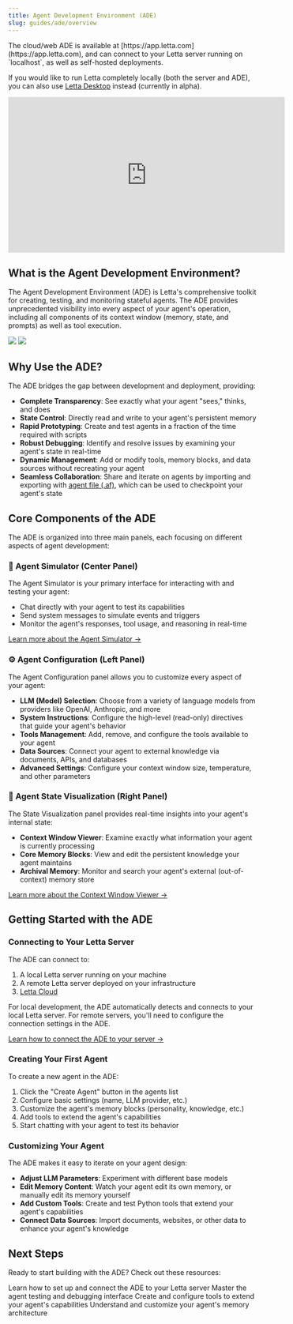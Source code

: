 ```yaml
---
title: Agent Development Environment (ADE)
slug: guides/ade/overview
---
```


<Info>
The cloud/web ADE is available at [https://app.letta.com](https://app.letta.com), and can connect to your Letta server running on `localhost`, as well as self-hosted deployments.

If you would like to run Letta completely locally (both the server and ADE), you can also use [Letta Desktop](/guides/desktop/install) instead (currently in alpha).
</Info>

<Frame>
<iframe width="560" height="315" src="https://www.youtube.com/embed/OzSCFR0Lp5s?si=pyJMo7eKBcW2zaan" title="YouTube video player" frameborder="0" allow="accelerometer; autoplay; clipboard-write; encrypted-media; gyroscope; picture-in-picture; web-share" referrerpolicy="strict-origin-when-cross-origin" allowfullscreen></iframe>
</Frame>

## What is the Agent Development Environment?

The Agent Development Environment (ADE) is Letta's comprehensive toolkit for creating, testing, and monitoring stateful agents. The ADE provides unprecedented visibility into every aspect of your agent's operation, including all components of its context window (memory, state, and prompts) as well as tool execution.

<img className="block w-300 dark:hidden" src="https://raw.githubusercontent.com/letta-ai/letta/refs/heads/main/assets/example_ade_screenshot_light.png" />
<img className="hidden w-300 dark:block" src="https://raw.githubusercontent.com/letta-ai/letta/refs/heads/main/assets/example_ade_screenshot.png" />

## Why Use the ADE?

The ADE bridges the gap between development and deployment, providing:

- **Complete Transparency**: See exactly what your agent "sees," thinks, and does
- **State Control**: Directly read and write to your agent's persistent memory
- **Rapid Prototyping**: Create and test agents in a fraction of the time required with scripts
- **Robust Debugging**: Identify and resolve issues by examining your agent's state in real-time
- **Dynamic Management**: Add or modify tools, memory blocks, and data sources without recreating your agent
- **Seamless Collaboration**: Share and iterate on agents by importing and exporting with [agent file (.af)](/guides/agents/agent-file), which can be used to checkpoint your agent's state

## Core Components of the ADE

The ADE is organized into three main panels, each focusing on different aspects of agent development:

### 👾 Agent Simulator (Center Panel)

The Agent Simulator is your primary interface for interacting with and testing your agent:

- Chat directly with your agent to test its capabilities
- Send system messages to simulate events and triggers
- Monitor the agent's responses, tool usage, and reasoning in real-time

[Learn more about the Agent Simulator →](/guides/ade/simulator)

### ⚙️ Agent Configuration (Left Panel)

The Agent Configuration panel allows you to customize every aspect of your agent:

- **LLM (Model) Selection**: Choose from a variety of language models from providers like OpenAI, Anthropic, and more
- **System Instructions**: Configure the high-level (read-only) directives that guide your agent's behavior
- **Tools Management**: Add, remove, and configure the tools available to your agent
- **Data Sources**: Connect your agent to external knowledge via documents, APIs, and databases
- **Advanced Settings**: Configure your context window size, temperature, and other parameters

### 🧠 Agent State Visualization (Right Panel)

The State Visualization panel provides real-time insights into your agent's internal state:

- **Context Window Viewer**: Examine exactly what information your agent is currently processing
- **Core Memory Blocks**: View and edit the persistent knowledge your agent maintains
- **Archival Memory**: Monitor and search your agent's external (out-of-context) memory store

[Learn more about the Context Window Viewer →](/guides/ade/context-window-viewer)

## Getting Started with the ADE

### Connecting to Your Letta Server

The ADE can connect to:

1. A local Letta server running on your machine
2. A remote Letta server deployed on your infrastructure
3. [Letta Cloud](/guides/cloud/overview)

For local development, the ADE automatically detects and connects to your local Letta server. For remote servers, you'll need to configure the connection settings in the ADE.

[Learn how to connect the ADE to your server →](/guides/ade/setup)

### Creating Your First Agent

To create a new agent in the ADE:

1. Click the "Create Agent" button in the agents list
2. Configure basic settings (name, LLM provider, etc.)
3. Customize the agent's memory blocks (personality, knowledge, etc.)
4. Add tools to extend the agent's capabilities
5. Start chatting with your agent to test its behavior

### Customizing Your Agent

The ADE makes it easy to iterate on your agent design:

- **Adjust LLM Parameters**: Experiment with different base models
- **Edit Memory Content**: Watch your agent edit its own memory, or manually edit its memory yourself
- **Add Custom Tools**: Create and test Python tools that extend your agent's capabilities
- **Connect Data Sources**: Import documents, websites, or other data to enhance your agent's knowledge

## Next Steps

Ready to start building with the ADE? Check out these resources:

<CardGroup cols={2}>
  <Card title="ADE Setup Guide" icon="rocket" href="/guides/ade/setup">
    Learn how to set up and connect the ADE to your Letta server
  </Card>
  <Card title="Agent Simulator" icon="alien-8bit" href="/guides/ade/simulator">
    Master the agent testing and debugging interface
  </Card>
  <Card title="Tools Management" icon="wrench" href="/guides/ade/tools">
    Create and configure tools to extend your agent's capabilities
  </Card>
  <Card title="Memory Systems" icon="brain" href="/guides/ade/core-memory">
    Understand and customize your agent's memory architecture
  </Card>
</CardGroup>
